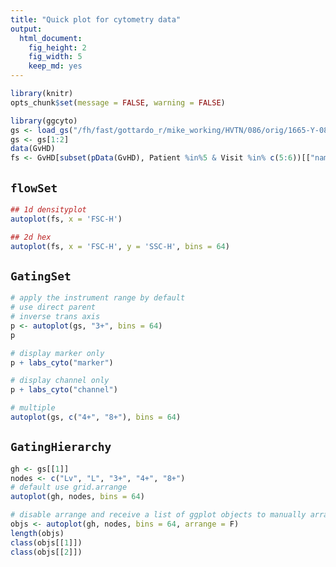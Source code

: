 ```yaml
---
title: "Quick plot for cytometry data"
output:
  html_document:
    fig_height: 2
    fig_width: 5
    keep_md: yes
---
```


```r
library(knitr)
opts_chunk$set(message = FALSE, warning = FALSE)
```

```r
library(ggcyto)
gs <- load_gs("/fh/fast/gottardo_r/mike_working/HVTN/086/orig/1665-Y-086/")
gs <- gs[1:2]
data(GvHD)
fs <- GvHD[subset(pData(GvHD), Patient %in%5 & Visit %in% c(5:6))[["name"]]]
```

## `flowSet`
```r
## 1d densityplot
autoplot(fs, x = 'FSC-H')

## 2d hex
autoplot(fs, x = 'FSC-H', y = 'SSC-H', bins = 64)
```

## `GatingSet` 
```r
# apply the instrument range by default
# use direct parent
# inverse trans axis
p <- autoplot(gs, "3+", bins = 64)
p

# display marker only
p + labs_cyto("marker")

# display channel only
p + labs_cyto("channel")

# multiple
autoplot(gs, c("4+", "8+"), bins = 64)
```

## `GatingHierarchy`
```r
gh <- gs[[1]]
nodes <- c("Lv", "L", "3+", "4+", "8+")
# default use grid.arrange
autoplot(gh, nodes, bins = 64)

# disable arrange and receive a list of ggplot objects to manually arrange
objs <- autoplot(gh, nodes, bins = 64, arrange = F)
length(objs)
class(objs[[1]])
class(objs[[2]])

```

